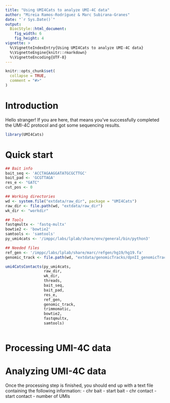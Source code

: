 ```yaml
---
title: "Using UMI4Cats to analyze UMI-4C data"
author: "Mireia Ramos-Rodríguez & Marc Subirana-Granes"
date: "`r Sys.Date()`"
output: 
  BiocStyle::html_document:
    fig_width: 6
    fig_height: 4
vignette: >
  %\VignetteIndexEntry{Using UMI4Cats to analyze UMI-4C data}
  %\VignetteEngine{knitr::rmarkdown}
  %\VignetteEncoding{UTF-8}
---
```


```r
knitr::opts_chunk$set(
  collapse = TRUE,
  comment = "#>"
)
```

# Introduction
Hello stranger! If you are here, that means you've successfully completed the UMI-4C protocol and got some sequencing results.

```r
library(UMI4Cats)
```

# Quick start
```r
## Bait info
bait_seq <- 'ACCTAGAAGGATATGCGCTTGC'
bait_pad <- 'GCGTTAGA'
res_e <- "GATC"
cut_pos <- 0 

## Working directories
wd <- system.file("extdata/raw_dir", package = "UMI4Cats")
raw_dir <- file.path(wd, "extdata/raw_dir")
wk_dir <- "workdir"

## Tools
fastqmultx <- 'fastq-multx'
bowtie2 <- 'bowtie2'
samtools <- 'samtools'
py_umi4cats <- '/imppc/labs/lplab/share/env/general/bin/python3'

## Needed files
ref_gen <- '/imppc/labs/lplab/share/marc/refgen/hg19/hg19.fa'
genomic_track <- file.path(wd, "extdata/genomicTracks/dpnII_genomicTrack")

umi4CatsContacts(py_umi4cats,
                 raw_dir,
                 wk_dir,
                 threads,
                 bait_seq,
                 bait_pad,
                 res_e,
                 ref_gen,
                 genomic_track,
                 trimmomatic,
                 bowtie2,
                 fastqmultx,
                 samtools)
```

```r

```


# Processing UMI-4C data


# Analyzing UMI-4C data
Once the processing step is finished, you should end up with a text file containing the following information:
- chr bait
- start bait
- chr contact
- start contact
- number of UMIs

